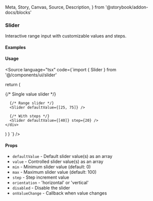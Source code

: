   Meta,
  Story,
  Canvas,
  Source,
  Description,
} from '@storybook/addon-docs/blocks'

<Meta of={SliderStories} />

### Slider

Interactive range input with customizable values and steps.

#### Examples

<Canvas>
  <Story of={SliderStories.Default} />
</Canvas>

<Canvas>
  <Story of={SliderStories.Range} />
</Canvas>

<Canvas>
  <Story of={SliderStories.Steps} />
</Canvas>

<Canvas>
  <Story of={SliderStories.Disabled} />
</Canvas>

#### Usage

<Source language="tsx" code={`import { Slider } from '@/components/ui/slider'

  return (
    <div className="w-[300px]">
      {/* Single value slider */}
      <Slider defaultValue={[50]} />
      
      {/* Range slider */}
      <Slider defaultValue={[25, 75]} />
      
      {/* With steps */}
      <Slider defaultValue={[40]} step={20} />
    </div>
  )
}
`} />

#### Props

- `defaultValue` - Default slider value(s) as an array
- `value` - Controlled slider value(s) as an array
- `min` - Minimum slider value (default: 0)
- `max` - Maximum slider value (default: 100)
- `step` - Step increment value
- `orientation` - 'horizontal' or 'vertical'
- `disabled` - Disable the slider
- `onValueChange` - Callback when value changes
